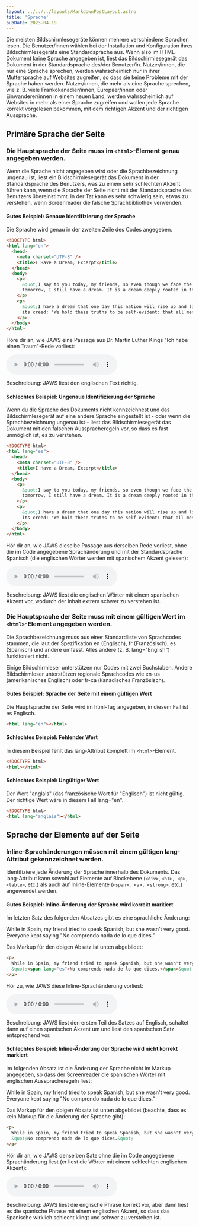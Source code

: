 ```yaml
---
layout: ../../../layouts/MarkdownPostLayout.astro
title: 'Sprache'
pubDate: 2023-04-19
---
```


Die meisten Bildschirmlesegeräte können mehrere verschiedene Sprachen lesen. Die Benutzer/innen wählen bei der Installation und
Konfiguration ihres Bildschirmlesegeräts eine Standardsprache aus. Wenn also im HTML-Dokument keine Sprache angegeben ist, liest
das Bildschirmlesegerät das Dokument in der Standardsprache des/der Benutzer/in. Nutzer/innen, die nur eine Sprache sprechen,
werden wahrscheinlich nur in ihrer Muttersprache auf Websites zugreifen, so dass sie keine Probleme mit der Sprache haben werden.
Nutzer/innen, die mehr als eine Sprache sprechen, wie z. B. viele Frankokanadier/innen, Europäer/innen oder Einwanderer/innen in
einem neuen Land, werden wahrscheinlich auf Websites in mehr als einer Sprache zugreifen und wollen jede Sprache korrekt vorgelesen
bekommen, mit dem richtigen Akzent und der richtigen Aussprache.

## Primäre Sprache der Seite

### Die Hauptsprache der Seite muss im `<html>`-Element genau angegeben werden.

Wenn die Sprache nicht angegeben wird oder die Sprachbezeichnung ungenau ist, liest ein Bildschirmlesegerät das Dokument in der
Standardsprache des Benutzers, was zu einem sehr schlechten Akzent führen kann, wenn die Sprache der Seite nicht mit der
Standardsprache des Benutzers übereinstimmt. In der Tat kann es sehr schwierig sein, etwas zu verstehen, wenn Screenreader die
falsche Sprachbibliothek verwenden.

#### Gutes Beispiel: Genaue Identifizierung der Sprache

Die Sprache wird genau in der zweiten Zeile des Codes angegeben.

```html
<!DOCTYPE html>
<html lang="en">
  <head>
    <meta charset="UTF-8" />
    <title>I Have a Dream, Excerpt</title>
  </head>
  <body>
    <p>
      &quot;I say to you today, my friends, so even though we face the difficulties of today and
      tomorrow, I still have a dream. It is a dream deeply rooted in the American dream.
    </p>
    <p>
      &quot;I have a dream that one day this nation will rise up and live out the true meaning of
      its creed: 'We hold these truths to be self-evident: that all men are created equal.'&quot;
    </p>
  </body>
</html>
```

Höre dir an, wie JAWS eine Passage aus Dr. Martin Luther Kings "Ich habe einen Traum"-Rede vorliest:

<audio controls>
  <source src="/audio/language-doc.ogg" type="audio/ogg" />
  <source src="/audio/language-doc.mp3" type="audio/mpeg" />
  Your browser does not support the audio element.
</audio>

Beschreibung: JAWS liest den englischen Text richtig.

#### Schlechtes Beispiel: Ungenaue Identifizierung der Sprache

Wenn du die Sprache des Dokuments nicht kennzeichnest und das Bildschirmlesegerät auf eine andere Sprache eingestellt ist - oder
wenn die Sprachbezeichnung ungenau ist - liest das Bildschirmlesegerät das Dokument mit den falschen Ausspracheregeln vor, so dass
es fast unmöglich ist, es zu verstehen.

```html
<!DOCTYPE html>
<html lang="es">
  <head>
    <meta charset="UTF-8" />
    <title>I Have a Dream, Excerpt</title>
  </head>
  <body>
    <p>
      &quot;I say to you today, my friends, so even though we face the difficulties of today and
      tomorrow, I still have a dream. It is a dream deeply rooted in the American dream.
    </p>
    <p>
      &quot;I have a dream that one day this nation will rise up and live out the true meaning of
      its creed: 'We hold these truths to be self-evident: that all men are created equal.'&quot;
    </p>
  </body>
</html>
```

Hör dir an, wie JAWS dieselbe Passage aus derselben Rede vorliest, ohne die im Code angegebene Sprachänderung und mit der
Standardsprache Spanisch (die englischen Wörter werden mit spanischem Akzent gelesen):

<audio controls>
  <source src="/audio/language-doc-bad.ogg" type="audio/ogg" />
  <source src="/audio/language-doc-bad.mp3" type="audio/mpeg" />
  Your browser does not support the audio element.
</audio>

Beschreibung: JAWS liest die englischen Wörter mit einem spanischen Akzent vor, wodurch der Inhalt extrem schwer zu verstehen ist.

### Die Hauptsprache der Seite muss mit einem gültigen Wert im `<html>`-Element angegeben werden.

Die Sprachbezeichnung muss aus einer Standardliste von Sprachcodes stammen, die laut der Spezifikation en (Englisch), fr (Französisch),
es (Spanisch) und andere umfasst. Alles andere (z. B. lang="English") funktioniert nicht.

Einige Bildschirmleser unterstützen nur Codes mit zwei Buchstaben. Andere Bildschirmleser unterstützen regionale Sprachcodes wie
en-us (amerikanisches Englisch) oder fr-ca (kanadisches Französisch).

#### Gutes Beispiel: Sprache der Seite mit einem gültigen Wert

Die Hauptsprache der Seite wird im html-Tag angegeben, in diesem Fall ist es Englisch.

```html
<html lang="en"></html>
```

#### Schlechtes Beispiel: Fehlender Wert

In diesem Beispiel fehlt das lang-Attribut komplett im `<html>`-Element.

```html
<!DOCTYPE html>
<html></html>
```

#### Schlechtes Beispiel: Ungültiger Wert

Der Wert "anglais" (das französische Wort für "Englisch") ist nicht gültig. Der richtige Wert wäre in diesem Fall lang="en".

```html
<!DOCTYPE html>
<html lang="anglais"></html>
```

## Sprache der Elemente auf der Seite

### Inline-Sprachänderungen müssen mit einem gültigen lang-Attribut gekennzeichnet werden.

Identifiziere jede Änderung der Sprache innerhalb des Dokuments. Das lang-Attribut kann sowohl auf Elemente auf Blockebene (`<div>`,
`<h1>, <p>, <table>`, etc.) als auch auf Inline-Elemente (`<span>, <a>, <strong>`, etc.) angewendet werden.

#### Gutes Beispiel: Inline-Änderung der Sprache wird korrekt markiert

Im letzten Satz des folgenden Absatzes gibt es eine sprachliche Änderung:

While in Spain, my friend tried to speak Spanish, but she wasn't very good. Everyone kept saying "No comprendo nada de lo que dices."

Das Markup für den obigen Absatz ist unten abgebildet:

```html
<p>
  While in Spain, my friend tried to speak Spanish, but she wasn't very good. Everyone kept saying
  &quot;<span lang="es">No comprendo nada de lo que dices.</span>&quot;
</p>
```

Hör zu, wie JAWS diese Inline-Sprachänderung vorliest:

<audio controls>
  <source src="/audio/language-inline.ogg" type="audio/ogg" />
  <source src="/audio/language-inline.mp3" type="audio/mpeg" />
  Your browser does not support the audio element.
</audio>

Beschreibung: JAWS liest den ersten Teil des Satzes auf Englisch, schaltet dann auf einen spanischen Akzent um und liest
den spanischen Satz entsprechend vor.

#### Schlechtes Beispiel: Inline-Änderung der Sprache wird nicht korrekt markiert

Im folgenden Absatz ist die Änderung der Sprache nicht im Markup angegeben, so dass der Screenreader die spanischen Wörter mit
englischen Ausspracheregeln liest:

While in Spain, my friend tried to speak Spanish, but she wasn't very good. Everyone kept saying "No comprendo nada de lo que dices."

Das Markup für den obigen Absatz ist unten abgebildet (beachte, dass es kein Markup für die Änderung der Sprache gibt):

```html
<p>
  While in Spain, my friend tried to speak Spanish, but she wasn't very good. Everyone kept saying
  &quot;No comprendo nada de lo que dices.&quot;
</p>
```

Hör dir an, wie JAWS denselben Satz ohne die im Code angegebene Sprachänderung liest (er liest die Wörter mit einem schlechten
englischen Akzent):

<audio controls>
  <source src="/audio/language-inline-bad.ogg" type="audio/ogg" />
  <source src="/audio/language-inline-bad.mp3" type="audio/mpeg" />
  Your browser does not support the audio element.
</audio>

Beschreibung: JAWS liest die englische Phrase korrekt vor, aber dann liest es die spanische Phrase mit einem englischen Akzent, so
dass das Spanische wirklich schlecht klingt und schwer zu verstehen ist.
